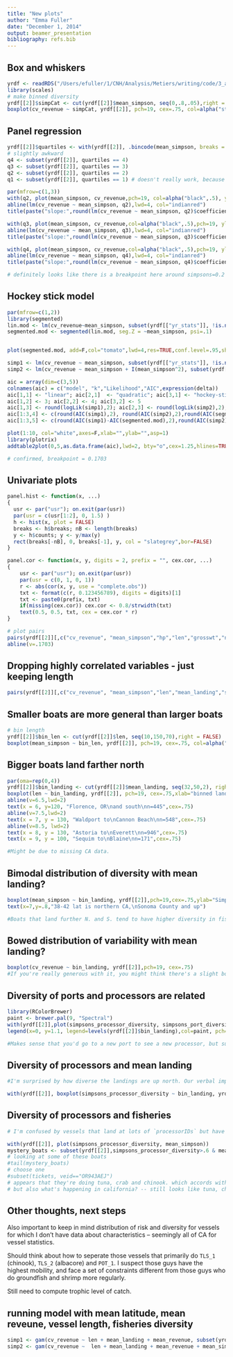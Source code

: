 ```yaml
---
title: "New plots"
author: "Emma Fuller"
date: "December 1, 2014"
output: beamer_presentation
bibliography: refs.bib
---
```


## Box and whiskers
```r
yrdf <- readRDS("/Users/efuller/1/CNH/Analysis/Metiers/writing/code/3_analyzeMetiers/yrdf2.RDS")
library(scales)
# make binned diversity 
yrdf[[2]]$simpCat <- cut(yrdf[[2]]$mean_simpson, seq(0,.8,.05),right = FALSE)
boxplot(cv_revenue ~ simpCat, yrdf[[2]], pch=19, cex=.75, col=alpha("steelblue",1), xlab="Binned Simpson Index", ylab="CV(revenue)",border=alpha("black",.75))
```

## Panel regression

```r
yrdf[[2]]$quartiles <- with(yrdf[[2]], .bincode(mean_simpson, breaks = quantile(yrdf[[2]]$mean_simpson), include.lowest = TRUE)) # instead of cut because non-unique cut points
# slightly awkward
q4 <- subset(yrdf[[2]], quartiles == 4)
q3 <- subset(yrdf[[2]], quartiles == 3)
q2 <- subset(yrdf[[2]], quartiles == 2)
q1 <- subset(yrdf[[2]], quartiles == 1) # doesn't really work, because one value for simpson

par(mfrow=c(1,3))
with(q2, plot(mean_simpson, cv_revenue,pch=19, col=alpha("black",.5), ylim=c(0,2)))
abline(lm(cv_revenue ~ mean_simpson, q2),lwd=4, col="indianred")
title(paste("slope:",round(lm(cv_revenue ~ mean_simpson, q2)$coefficients[2],2)))

with(q3, plot(mean_simpson, cv_revenue,col=alpha("black",.5),pch=19, ylim=c(0,2)))
abline(lm(cv_revenue ~ mean_simpson, q3),lwd=4, col="indianred")
title(paste("slope:",round(lm(cv_revenue ~ mean_simpson, q3)$coefficients[2],2)))

with(q4, plot(mean_simpson, cv_revenue,col=alpha("black",.5),pch=19, ylim=c(0,2)))
abline(lm(cv_revenue ~ mean_simpson, q4),lwd=4, col="indianred")
title(paste("slope:",round(lm(cv_revenue ~ mean_simpson, q4)$coefficients[2],2)))

# definitely looks like there is a breakpoint here around simpsons=0.2
```

## Hockey stick model
```r
par(mfrow=c(1,2))
library(segmented)
lin.mod <- lm(cv_revenue~mean_simpson, subset(yrdf[["yr_stats"]], !is.na(cv_revenue)))
segmented.mod <- segmented(lin.mod, seg.Z = ~mean_simpson, psi=.1)


plot(segmented.mod, add=F,col="tomato",lwd=4,res=TRUE,conf.level=.95,shade=TRUE,rug=FALSE,res.col=alpha('black',.5),pch=19,cex=.5,ylab="cv(revenue)",bty="n")

simp1 <- lm(cv_revenue ~ mean_simpson, subset(yrdf[["yr_stats"]], !is.na(cv_revenue)))
simp2 <- lm(cv_revenue ~ mean_simpson + I(mean_simpson^2), subset(yrdf[["yr_stats"]], !is.na(cv_revenue)))

aic = array(dim=c(3,5))
colnames(aic) = c("model", "k","Likelihood","AIC",expression(delta))
aic[1,1] <- "linear"; aic[2,1]  <- "quadratic"; aic[3,1] <- "hockey-stick"
aic[1,2] <- 3; aic[2,2] <- 4; aic[3,2] <- 5
aic[1,3] <- round(logLik(simp1),2); aic[2,3] <- round(logLik(simp2),2); aic[3,3] <- round(logLik(segmented.mod))
aic[1:3,4] <- c(round(AIC(simp1),2), round(AIC(simp2),2),round(AIC(segmented.mod),2))
aic[1:3,5] <- c(round(AIC(simp1)-AIC(segmented.mod),2),round(AIC(simp2)-AIC(segmented.mod),2), 0)

plot(1:10, col="white",axes=F,xlab="",ylab="",asp=1)
library(plotrix)
addtable2plot(0,5,as.data.frame(aic),lwd=2, bty="o",cex=1.25,hlines=TRUE,box.col="slategrey")

# confirmed, breakpoint = 0.1703
```

## Univariate plots
```r
panel.hist <- function(x, ...)
{
  usr <- par("usr"); on.exit(par(usr))
  par(usr = c(usr[1:2], 0, 1.5) )
  h <- hist(x, plot = FALSE)
  breaks <- h$breaks; nB <- length(breaks)
  y <- h$counts; y <- y/max(y)
  rect(breaks[-nB], 0, breaks[-1], y, col = "slategrey",bor=FALSE)
}

panel.cor <- function(x, y, digits = 2, prefix = "", cex.cor, ...)
{
    usr <- par("usr"); on.exit(par(usr))
    par(usr = c(0, 1, 0, 1))
    r <- abs(cor(x, y, use = "complete.obs"))
    txt <- format(c(r, 0.123456789), digits = digits)[1]
    txt <- paste0(prefix, txt)
    if(missing(cex.cor)) cex.cor <- 0.8/strwidth(txt)
    text(0.5, 0.5, txt, cex = cex.cor * r)
}

# plot pairs
pairs(yrdf[[2]][,c("cv_revenue", "mean_simpson","hp","len","grosswt","netwt","breadth","depth","mean_landing","simpsons_port_diversity","simpsons_processor_diversity")], upper.panel= panel.smooth, diag.panel = panel.hist, lower.panel=panel.cor,lwd=3, pch=19,cex=.75, col=alpha("slategray",.25))
abline(v=.1703)
```



## Dropping highly correlated variables - just keeping length
```r
pairs(yrdf[[2]][,c("cv_revenue", "mean_simpson","len","mean_landing","simpsons_port_diversity","simpsons_processor_diversity")], upper.panel= panel.smooth, diag.panel = panel.hist, lower.panel=panel.smooth,lwd=3, pch=19,cex=.75, col=alpha("slategray",.25))
```

## Smaller boats are more general than larger boats
```r
# bin length
yrdf[[2]]$bin_len <- cut(yrdf[[2]]$len, seq(10,150,70),right = FALSE)
boxplot(mean_simpson ~ bin_len, yrdf[[2]], pch=19, cex=.75, col=alpha("steelblue",1), xlab="Binned Vessel Length", ylab="Simpson Index",border=alpha("black",.75))
```

## Bigger boats land farther north
```r
par(oma=rep(0,4))
yrdf[[2]]$bin_landing <- cut(yrdf[[2]]$mean_landing, seq(32,50,2), right=FALSE)
boxplot(len ~ bin_landing, yrdf[[2]], pch=19, cex=.75,xlab="binned landings latitude",ylab="vessel length",ylim=c(0,150))
abline(v=6.5,lwd=2)
text(x = 6, y=120, "Florence, OR\nand south\nn=445",cex=.75)
abline(v=7.5,lwd=2)
text(x = 7, y = 130, "Waldport to\nCannon Beach\nn=548",cex=.75)
abline(v=8.5, lwd=2)
text(x = 8, y = 130, "Astoria to\nEverett\nn=946",cex=.75)
text(x = 9, y = 100, "Sequim to\nBlaine\nn=171",cex=.75)

#Might be due to missing CA data. 

```


## Bimodal distribution of diversity with mean landing?
```r
boxplot(mean_simpson ~ bin_landing, yrdf[[2]],pch=19,cex=.75,ylab="Simpsons Index",xlab="binned landings latitude")
text(x=7,y=.8,"38-42 lat is northern CA,\nSonoma County and up")

#Boats that land further N. and S. tend to have higher diversity in fisheries participation. 
```

## Bowed distribution of variability with mean landing?
```r
boxplot(cv_revenue ~ bin_landing, yrdf[[2]],pch=19, cex=.75)
#If you're really generous with it, you might think there's a slight bow in that same region. 
```

## Diversity of ports and processors are related
```r
library(RColorBrewer)
paint <- brewer.pal(9, "Spectral")
with(yrdf[[2]],plot(simpsons_processor_diversity, simpsons_port_diversity,pch=19,col=alpha(paint[bin_landing],.75),ylim=c(0,1.05),cex=.85,bty="n"))
legend(x=0, y=1.1, legend=levels(yrdf[[2]]$bin_landing),col=paint, pch=19,bty="n",ncol=3,title="landings latitude")

#Makes sense that you'd go to a new port to see a new processor, but surprised at how many vessels only stay in one port and go to multiple processors (along x-axis). In general vessels are going to more processors than they are ports. 
```

## Diversity of processors and mean landing
```r
#I'm surprised by how diverse the landings are up north. Our verbal impression was that you landed at only one processor. Which is why I'm wondering if `processorID` is something unexpected. Although the really low bin contains Astoria, which is where we heard it more there. While other annecdotes suggest much more processor flexibility and diversity in CA, which is what we see. 

with(yrdf[[2]], boxplot(simpsons_processor_diversity ~ bin_landing, yrdf[[2]], xlab="mean landing latitude",ylab="Simpson Index of processor diversity"))
```

## Diversity of processors and fisheries
```r
# I'm confused by vessels that land at lots of `processorIDs` but have very low catch diversity. 

with(yrdf[[2]], plot(simpsons_processor_diversity, mean_simpson))
mystery_boats <- subset(yrdf[[2]],simpsons_processor_diversity>.6 & mean_simpson < .2)
# looking at some of these boats
#tail(mystery_boats)
# choose one
#subset(tickets, veid=="OR943AEJ")
# appears that they're doing tuna, crab and chinook. which accords with what we expected. can go anywhere. this still suggests strong control by the processors. maybe think about removing those vessels that do those fisheries, and instead focus on them as two seperate populations with different constraints? 
# but also what's happening in california? -- still looks like tuna, chinook, crab
```

## Other thoughts, next steps

Also important to keep in mind distribution of risk and diversity for vessels for which I don't have data about characteristics -- seemingly all of CA for vessel statistics. 

Should think about how to seperate those vessels that primarily do `TLS_1` (chinook), `TLS_2` (albacore) and `POT_1`. I suspect those guys have the highest mobility, and face a set of constraints different from those guys who do groundfish and shrimp more regularly.  

Still need to compute trophic level of catch. 



## running model with mean latitude, mean reveune, vessel length, fisheries diversity
```r
simp1 <- gam(cv_revenue ~ len + mean_landing + mean_revenue, subset(yrdf[["yr_stats"]], !is.na(cv_revenue)), family=gaussian)
simp2 <- gam(cv_revenue ~  len + mean_landing + mean_revenue + mean_simpson, subset(yrdf[["yr_stats"]], !is.na(cv_revenue)), family=gaussian)

```